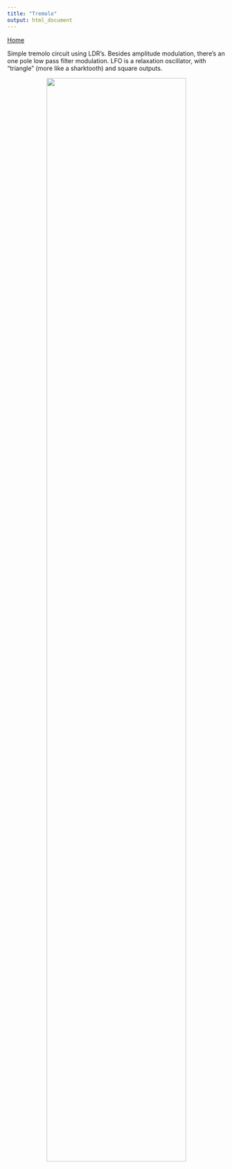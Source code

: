 ```yaml
---
title: "Tremolo"
output: html_document
---
```


[Home](../)

Simple tremolo circuit using LDR's. Besides amplitude modulation, there's an one pole low pass filter modulation.
LFO is a relaxation oscillator, with "triangle" (more like a sharktooth) and square outputs.

<center>

![](../img/tremolo.jpg){width=80%}


</center>